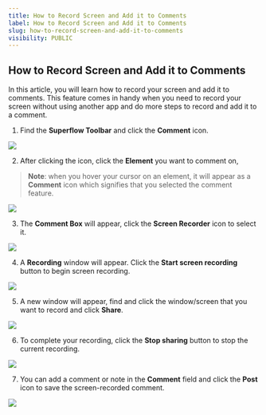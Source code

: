 ```yaml
---
title: How to Record Screen and Add it to Comments
label: How to Record Screen and Add it to Comments
slug: how-to-record-screen-and-add-it-to-comments
visibility: PUBLIC
---
```

## How to Record Screen and Add it to Comments

In this article, you will learn how to record your screen and add it to comments. This feature comes in handy when you need to record your screen without using another app and do more steps to record and add it to a comment.

1. Find the **Superflow Toolbar** and click the **Comment** icon.

 
![](https://cdn.hashnode.com/res/hashnode/image/upload/v1733292773926/j1PxwwN9g.png?auto=format)
 

2. After clicking the icon, click the **Element** you want to comment on,

> **Note**: when you hover your cursor on an element, it will appear as a **Comment** icon which signifies that you selected the comment feature.

 
![](https://cdn.hashnode.com/res/hashnode/image/upload/v1733292797405/N1OSA9ZA1.png?auto=format)
 

3. The **Comment Box** will appear, click the **Screen Recorder** icon to select it.

 
![](https://cdn.hashnode.com/res/hashnode/image/upload/v1733292810053/q7lLe6xpR.png?auto=format)
 

4. A **Recording** window will appear. Click the **Start screen recording** button to begin screen recording.

 
![](https://cdn.hashnode.com/res/hashnode/image/upload/v1733292825068/R--CPNcBE.png?auto=format)
 

5. A new window will appear, find and click the window/screen that you want to record and click **Share**.

 
![](https://cdn.hashnode.com/res/hashnode/image/upload/v1733292847100/gVPDKgLo-.png?auto=format)
 

6. To complete your recording, click the **Stop sharing** button to stop the current recording.

 
![](https://cdn.hashnode.com/res/hashnode/image/upload/v1733292876562/YjJcKTFz7.png?auto=format)
 

7. You can add a comment or note in the **Comment** field and click the **Post** icon to save the screen-recorded comment.

 
![](https://cdn.hashnode.com/res/hashnode/image/upload/v1733292891602/C88c4ruST.png?auto=format)
 

